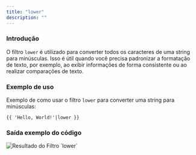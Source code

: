 ```yaml
---
title: "lower"
description: ""
---
```


### Introdução

O filtro `lower` é utilizado para converter todos os caracteres de uma string para minúsculas. Isso é útil quando você precisa padronizar a formatação de texto, por exemplo, ao exibir informações de forma consistente ou ao realizar comparações de texto.

### Exemplo de uso

Exemplo de como usar o filtro `lower` para converter uma string para minúsculas:

```twig
{{ 'Hello, World!'|lower }}
```

### Saída exemplo do código

<img src="/lower.png" alt="Resultado do Filtro `lower`" />
